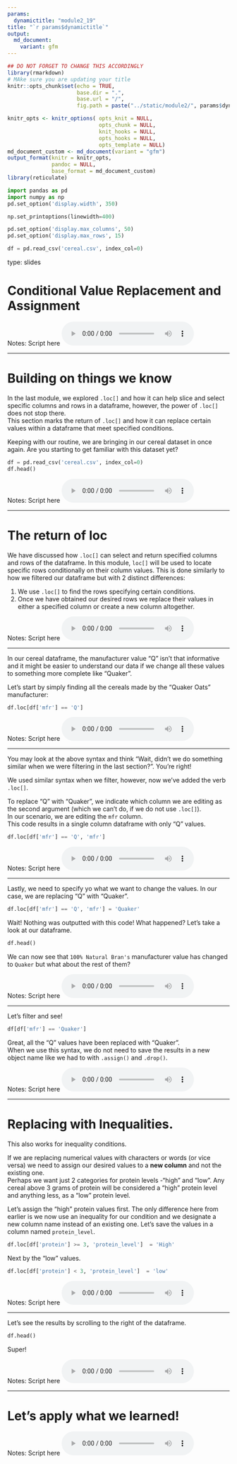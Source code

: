 ```yaml
---
params:
  dynamictitle: "module2_19"
title: "`r params$dynamictitle`"
output: 
  md_document:
    variant: gfm
---
```



```r
## DO NOT FORGET TO CHANGE THIS ACCORDINGLY 
library(rmarkdown)
# MAke sure you are updating your title 
knitr::opts_chunk$set(echo = TRUE,
                      base.dir = ".", 
                      base.url = "/",
                      fig.path = paste("../static/module2/", params$dynamictitle,"/", sep = ""))

knitr_opts <- knitr_options( opts_knit = NULL,
                             opts_chunk = NULL,
                             knit_hooks = NULL,
                             opts_hooks = NULL,
                             opts_template = NULL)
md_document_custom <- md_document(variant = "gfm")
output_format(knitr = knitr_opts,
              pandoc = NULL,
              base_format = md_document_custom)
library(reticulate)

```


```python
import pandas as pd
import numpy as np
pd.set_option('display.width', 350)

np.set_printoptions(linewidth=400)

pd.set_option('display.max_columns', 50)
pd.set_option('display.max_rows', 15)

df = pd.read_csv('cereal.csv', index_col=0)
```


type: slides

# Conditional Value Replacement and Assignment 


Notes: Script here
<html>
<audio controls >
  <source src="placeholder_audio.mp3" />
</audio></html>

---

# Building on things we know

In the last module, we explored `.loc[]` and how it can help slice and select specific columns and rows in a dataframe, however, the power of `.loc[]` does not stop there.       
This section marks the return of `.loc[]` and how it can replace certain values within a dataframe that meet specified conditions. 

Keeping with our routine, we are bringing in our cereal dataset in once again.  Are you starting to get familiar with this dataset yet? 

```python
df = pd.read_csv('cereal.csv', index_col=0)
df.head()
```


Notes: Script here
<html>
<audio controls >
  <source src="placeholder_audio.mp3" />
</audio></html>

---

# The return of loc

We have discussed how `.loc[]` can select and return specified columns and rows of the dataframe. 
In this module, `loc[]` will be used to locate specific rows conditionally on their column values. This is done similarly to how we filtered our dataframe but with 2 distinct differences:    
  
1. We use `.loc[]` to find the rows specifying certain conditions.      
2. Once we have obtained our desired rows we replace their values in either a specified column or create a new column altogether.       

Notes: Script here
<html>
<audio controls >
  <source src="placeholder_audio.mp3" />
</audio></html>

---


In our cereal dataframe, the manufacturer value "Q" isn't that informative and it might be easier to understand our data if we change all these values to something more complete like "Quaker".

Let's start by simply finding all the cereals made by the "Quaker Oats" manufacturer: 

```python
df.loc[df['mfr'] == 'Q']
```


Notes: Script here
<html>
<audio controls >
  <source src="placeholder_audio.mp3" />
</audio></html>

---

You may look at the above syntax and think "Wait, didn't we do something similar when we were filtering in the last section?".  You're right! 

We used similar syntax when we filter, however, now we've added the verb `.loc[]`. 

To replace "Q" with "Quaker",  we indicate which column we are editing as the second argument (which we can't do, if we do not use `.loc[]`).       
In our scenario, we are editing the `mfr` column.      
This code results in a single column dataframe with only "Q" values.

```python
df.loc[df['mfr'] == 'Q', 'mfr']  
```


Notes: Script here
<html>
<audio controls >
  <source src="placeholder_audio.mp3" />
</audio></html>

---

Lastly, we need to specify yo what we want to change the values.  In our case, we are replacing "Q" with "Quaker".

```python
df.loc[df['mfr'] == 'Q', 'mfr'] = 'Quaker'
```

Wait!  Nothing was outputted with this code!  What happened?  Let's take a look at our dataframe.

```python
df.head()
```

We can now see that `100% Natural Bran's` manufacturer value has changed to `Quaker` but what about the rest of them? 

Notes: Script here
<html>
<audio controls >
  <source src="placeholder_audio.mp3" />
</audio></html>

---

Let's filter and see!

```python
df[df['mfr'] == 'Quaker']  
```

Great, all the "Q" values have been replaced with "Quaker".     
When we use this syntax, we do not need to save the results in a new object name like we had to with `.assign()` and `.drop()`. 

Notes: Script here
<html>
<audio controls >
  <source src="placeholder_audio.mp3" />
</audio></html>

---

# Replacing with Inequalities. 

This also works for inequality conditions.

If we are replacing numerical values with characters or words (or vice versa) we need to assign our desired values to a **new column** and not the existing one.    
Perhaps we want just 2 categories for protein levels -"high" and "low".  Any cereal above 3 grams of protein will be considered a "high" protein level and anything less, as a "low" protein level. 

Let's assign the "high" protein values first.  The only difference here from earlier is we now use an inequality for our condition and we designate a new column name instead of an existing one.  Let's save the values in a column named `protein_level`.

```python
df.loc[df['protein'] >= 3, 'protein_level']  = 'High' 
```

Next by the "low" values.

```python
df.loc[df['protein'] < 3, 'protein_level']  = 'low' 
```

Notes: Script here
<html>
<audio controls >
  <source src="placeholder_audio.mp3" />
</audio></html>

---

Let's see the results by scrolling to the right of the dataframe.
```python
df.head()
```

Super!

Notes: Script here
<html>
<audio controls >
  <source src="placeholder_audio.mp3" />
</audio></html>

---

# Let’s apply what we learned!

Notes: Script here
<html>
<audio controls >
  <source src="placeholder_audio.mp3" />
</audio></html>
